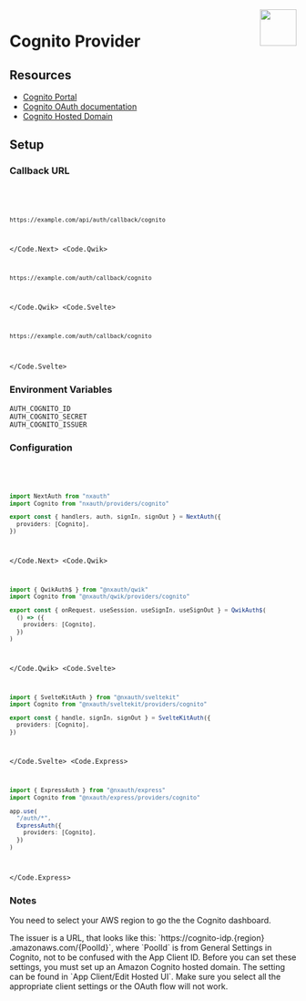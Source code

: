 
<img align="right" src="/img/providers/cognito.svg" height="64" width="64" />

# Cognito Provider

## Resources

- [Cognito Portal](https://console.aws.amazon.com/cognito/v2/home)
- [Cognito OAuth documentation](https://docs.aws.amazon.com/cognito/latest/developerguide/cognito-userpools-server-contract-reference.html)
- [Cognito Hosted Domain](https://docs.aws.amazon.com/cognito/latest/developerguide/cognito-user-pools-assign-domain.html)

## Setup

### Callback URL

<Code>
  <Code.Next>

```bash
https://example.com/api/auth/callback/cognito
```

  </Code.Next>
  <Code.Qwik>

```bash
https://example.com/auth/callback/cognito
```

  </Code.Qwik>
  <Code.Svelte>

```bash
https://example.com/auth/callback/cognito
```

  </Code.Svelte>
</Code>

### Environment Variables

```
AUTH_COGNITO_ID
AUTH_COGNITO_SECRET
AUTH_COGNITO_ISSUER
```

### Configuration

<Code>
  <Code.Next>

```ts filename="/auth.ts"
import NextAuth from "nxauth"
import Cognito from "nxauth/providers/cognito"

export const { handlers, auth, signIn, signOut } = NextAuth({
  providers: [Cognito],
})
```

  </Code.Next>
  <Code.Qwik>
  
```ts filename="/src/routes/plugin@nxauth.ts"
import { QwikAuth$ } from "@nxauth/qwik"
import Cognito from "@nxauth/qwik/providers/cognito"

export const { onRequest, useSession, useSignIn, useSignOut } = QwikAuth$(
  () => ({
    providers: [Cognito],
  })
)
```

  </Code.Qwik>
  <Code.Svelte>

```ts filename="/src/auth.ts"
import { SvelteKitAuth } from "@nxauth/sveltekit"
import Cognito from "@nxauth/sveltekit/providers/cognito"

export const { handle, signIn, signOut } = SvelteKitAuth({
  providers: [Cognito],
})
```

  </Code.Svelte>
  <Code.Express>

```ts filename="/src/app.ts"
import { ExpressAuth } from "@nxauth/express"
import Cognito from "@nxauth/express/providers/cognito"

app.use(
  "/auth/*",
  ExpressAuth({
    providers: [Cognito],
  })
)
```

  </Code.Express>
</Code>

### Notes

You need to select your AWS region to go the the Cognito dashboard.

<Callout type="info">
  The issuer is a URL, that looks like this: `https://cognito-idp.{region}
  .amazonaws.com/{PoolId}`, where `PoolId` is from General Settings in Cognito,
  not to be confused with the App Client ID.
</Callout>

<Callout type="info">
  Before you can set these settings, you must set up an Amazon Cognito hosted
  domain. The setting can be found in `App Client/Edit Hosted UI`.
</Callout>

<Callout type="warning">
  Make sure you select all the appropriate client settings or the OAuth flow
  will not work.
</Callout>
